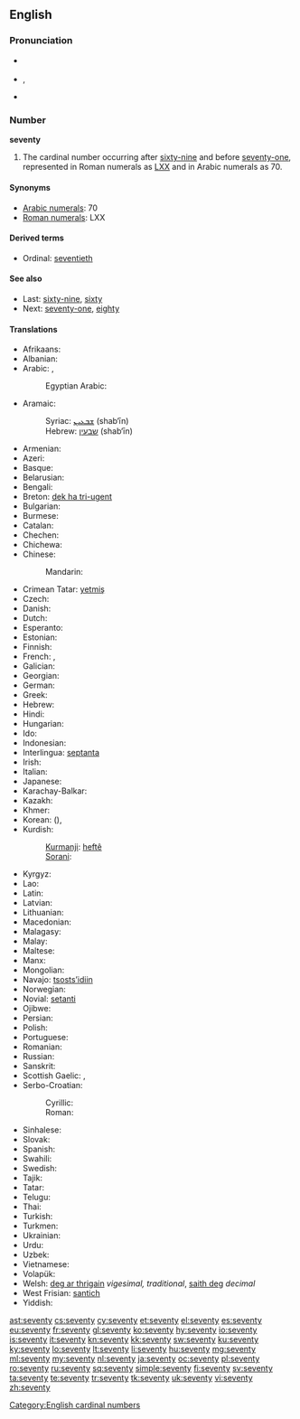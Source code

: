 ==English==

===Pronunciation===
* {{a|UK}} {{IPA|/ˈsɛv.ən.tɪ/}}
* {{a|US}} {{IPA|/ˈsɛv.ən.di/}}, {{IPA|/ˈsɛv.əɾ̃.i/}}
* {{audio|en-us-seventy.ogg|Audio (US)}}

===Number===
'''seventy'''

# The cardinal number occurring after [[sixty-nine]] and before [[seventy-one]], represented in Roman numerals as [[LXX]] and in Arabic numerals as 70.

====Synonyms====
* [[w:Arabic numerals|Arabic numerals]]: 70
* [[w:Roman numerals|Roman numerals]]: LXX

====Derived terms====
* Ordinal: [[seventieth]]

====See also====
* Last: [[sixty-nine]], [[sixty]]
* Next: [[seventy-one]], [[eighty]]

====Translations====
{{trans-top|cardinal number}}
* Afrikaans: {{t|af|sewentig}}
* Albanian: {{t|sq|shtatëdhjetë}}
* Arabic: {{t|ar|سبعين|tr=sabʿīn|alt=سَبْعينَ|sc=Arab}}, {{qualifier|only nominative, formal}} {{t|ar|سبعون|tr=sabʿūn|alt=سَبْعون|sc=Arab}}
*: Egyptian Arabic: {{tø|arz|سبعين|tr=sabʿīn|sc=Arab|xs=Egyptian Arabic}}
* Aramaic:
*: Syriac: [[ܫܒܥܝܢ]] (shab‘īn) {{c}}
*: Hebrew: [[שבעין]] (shab‘īn) {{c}}
* Armenian: {{t|hy|յոթանասուն|tr=yot'anasun|sc=Armn}}
* Azeri: {{t|az|yetmiş}}
* Basque: {{t|eu|hirurogeita hamar}}
* Belarusian: {{t|be|семдзесят|tr=sémdzesjat|sc=Cyrl}}
* Bengali: {{t|bn|সত্তর|tr=sôttôr|sc=Beng}}
* Breton: [[dek ha tri-ugent]]
* Bulgarian: {{t|bg|седемдесет|tr=sédemdeset|sc=Cyrl}}
* Burmese: {{t|my|ခုနစ်ဆယ်|tr=hkunnăhsè|sc=Mymr}}
* Catalan: {{t+|ca|setanta}}
* Chechen: {{tø|ce|кхузткъе итт|tr=quztqhe itt}}
* Chichewa: {{tø|ny|makumi asanu ndiawiri}}
* Chinese:
*: Mandarin: {{t|zh|七十|tr=qīshí|sc=Hani}}
* Crimean Tatar: [[yetmiş]]
* Czech: {{t-|cs|sedmdesát}}
* Danish: {{t+|da|halvfjerds}}
* Dutch: {{t+|nl|zeventig|f}}
* Esperanto: {{t-|eo|sepdek|xs=Esperanto}}
* Estonian: {{t|et|seitsekümmend}}
* Finnish: {{t-|fi|seitsemänkymmentä}}
* French: {{qualifier|France, Quebec, Luxembourg}} {{t+|fr|soixante-dix}}, {{qualifier|Belgium, Congo-Kinshasa, Switzerland, northern France}} {{t+|fr|septante}} {{m}}
* Galician: {{t+|gl|setenta|xs=Galician}}
* Georgian: {{t|ka|სამოცდაათი|tr=samoc'daat'i|sc=Geor}}
* German: {{t+|de|siebzig|f}}
* Greek: {{t|el|εβδομήντα|tr=evdomínta|sc=Grek}}
* Hebrew: {{t|he|שבעים|m|f|tr=shiv‘ím|alt=שִׁבְעִים|sc=Hebr}}
* Hindi: {{t+|hi|सत्तर|tr=sattar|xs=Hindi}}
* Hungarian: {{t+|hu|hetven}}
* Ido: {{t+|io|sepadek|xs=Ido}}
* Indonesian: {{t|id|tujuh puluh}}
* Interlingua: [[septanta]]
* Irish: {{t|ga|seachtó}}
* Italian: {{t+|it|settanta|m}}
* Japanese: {{t|ja|七十|tr=ななじゅう, nanájū, しちじゅう, shichíjū|sc=Jpan}}
* Karachay-Balkar: {{tø|krc|джетмиш|tr=jetmiş|sc=Cyrl}}
* Kazakh: {{t|kk|жетпіс|tr=jetpis|sc=Cyrl}}
* Khmer: {{t|km|ចិតសិប|tr=cət səp|sc=Khmr}}
* Korean: {{t|ko|칠십|tr=chilsip|sc=Kore}} ({{t|ko|七十|sc=Kore}}), {{t|ko|일흔|tr=ilheun|sc=Kore}}
* Kurdish:
*: [[Kurmanji]]: [[heftê]]
*: [[Sorani]]: {{ku-Arab|[[حه‌فتا]]}}
{{trans-mid}}
* Kyrgyz: {{t|ky|жетимиш|tr=cetimiş|sc=Cyrl}}
* Lao: {{t|lo|ເຈັດສິບ|tr=cét síp|sc=Laoo}}
* Latin: {{t-|la|septuaginta}}
* Latvian: {{t|lv|septiņdesmit}}
* Lithuanian: {{t|lt|septyniasdešimt}}
* Macedonian: {{t|mk|седумдесет|tr=sedúmdeset}}
* Malagasy: {{t|mg|fitopolo|xs=Malagasy}}
* Malay: {{t|ms|tujuh puluh}}
* Maltese: {{t|mt|sebgħin}}
* Manx: {{t|gv|tree feed as jeih}}
* Mongolian: {{t-|mn|дал|tr=dal|sc=Cyrl|xs=Mongolian}}
* Navajo: [[tsostsʼidiin]]
* Norwegian: {{t+|no|sytti}}
* Novial: [[setanti]]
* Ojibwe: {{tø|oj|niizhwaasimidana}}
* Persian: {{t-|fa|هفتاد|tr=haftâd|xs=Persian}}
* Polish: {{t|pl|siedemdziesiąt}}
* Portuguese: {{t+|pt|setenta}}
* Romanian: {{t+|ro|șaptezeci}}
* Russian: {{t+|ru|семьдесят|tr=sémʹdesjat|sc=Cyrl}}
* Sanskrit: {{t|sa|अशीतितमः|tr=aśītitamaḥ|xs=Sanskrit}}
* Scottish Gaelic: {{qualifier|old system}} {{t-|gd|trì|xs=Scottish Gaelic}} {{t-|gd|fichead|xs=Scottish Gaelic}} {{t-|gd|'s|xs=Scottish Gaelic}} {{t-|gd|deich|alt=a deich|xs=Scottish Gaelic}},  {{qualifier|new system}} {{t-|gd|seachdad|xs=Scottish Gaelic}}
* Serbo-Croatian:
*: Cyrillic: {{t|sh|седамдесет}}
*: Roman: {{t|sh|sedamdeset}}
* Sinhalese: {{t|si|හැත්තෑව|tr=haththaeva|sc=Sinh}}
* Slovak: {{t|sk|sedemdesiat}}
* Spanish: {{t+|es|setenta}}
* Swahili: {{t|sw|sabini|xs=Swahili}}
* Swedish: {{t+|sv|sjuttio}}
* Tajik: {{t|tg|хафтод|tr=haftod|sc=Cyrl}}
* Tatar: {{t+|tt|җитмеш|tr=citmeş|sc=Cyrl}}
* Telugu: {{t|te|డెబ్భై|tr=Debbhai}}
* Thai: {{t|th|เจ็ดสิบ|tr=jèt sìp|sc=Thai}}
* Turkish: {{t+|tr|yetmiş}}
* Turkmen: {{t|tk|ýetmiş}}
* Ukrainian: {{t|uk|сімдесять|tr=símdesjatʹ|sc=Cyrl}}
* Urdu: {{t-|ur|ستر|tr=sattar|xs=Urdu}}
* Uzbek: {{t|uz|yetmish}}
* Vietnamese: {{t|vi|bay mươi}}
* Volapük: {{t|vo|veldeg}}
* Welsh: [[deg ar thrigain]] ''vigesimal, traditional'', [[saith deg]] ''decimal''
* West Frisian: [[santich]]
* Yiddish: {{t|yi|זיבעציק|tr=zibetsik|sc=Hebr}}
{{trans-bottom}}

[[Category:English cardinal numbers]]

[[ast:seventy]]
[[cs:seventy]]
[[cy:seventy]]
[[et:seventy]]
[[el:seventy]]
[[es:seventy]]
[[eu:seventy]]
[[fr:seventy]]
[[gl:seventy]]
[[ko:seventy]]
[[hy:seventy]]
[[io:seventy]]
[[is:seventy]]
[[it:seventy]]
[[kn:seventy]]
[[kk:seventy]]
[[sw:seventy]]
[[ku:seventy]]
[[ky:seventy]]
[[lo:seventy]]
[[lt:seventy]]
[[li:seventy]]
[[hu:seventy]]
[[mg:seventy]]
[[ml:seventy]]
[[my:seventy]]
[[nl:seventy]]
[[ja:seventy]]
[[oc:seventy]]
[[pl:seventy]]
[[ro:seventy]]
[[ru:seventy]]
[[sq:seventy]]
[[simple:seventy]]
[[fi:seventy]]
[[sv:seventy]]
[[ta:seventy]]
[[te:seventy]]
[[tr:seventy]]
[[tk:seventy]]
[[uk:seventy]]
[[vi:seventy]]
[[zh:seventy]]